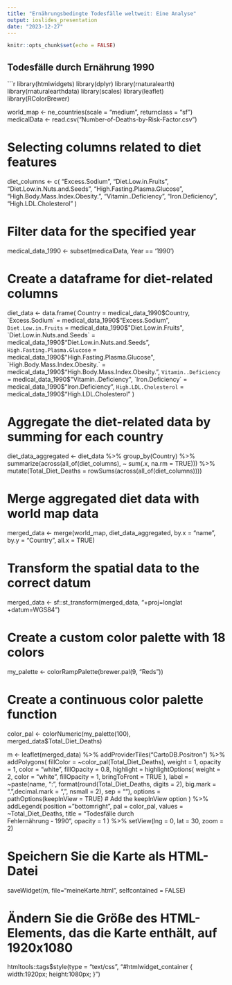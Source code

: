 ```yaml
---
title: "Ernährungsbedingte Todesfälle weltweit: Eine Analyse"
output: ioslides_presentation
date: "2023-12-27"
---
```


```r
knitr::opts_chunk$set(echo = FALSE)
```


## Todesfälle durch Ernährung 1990
```r
library(htmlwidgets)
library(dplyr)
library(rnaturalearth)
library(rnaturalearthdata)
library(scales)
library(leaflet)
library(RColorBrewer)

world_map <- ne_countries(scale = "medium", returnclass = "sf")
medicalData <- read.csv("Number-of-Deaths-by-Risk-Factor.csv")

# Selecting columns related to diet features
diet_columns <- c(
  "Excess.Sodium",
  "Diet.Low.in.Fruits",
  "Diet.Low.in.Nuts.and.Seeds",
  "High.Fasting.Plasma.Glucose",
  "High.Body.Mass.Index.Obesity.",
  "Vitamin..Deficiency",
  "Iron.Deficiency",
  "High.LDL.Cholesterol"
)

# Filter data for the specified year
medical_data_1990 <- subset(medicalData, Year == '1990')

# Create a dataframe for diet-related columns
diet_data <- data.frame(
  Country = medical_data_1990$Country,
  `Excess.Sodium` = medical_data_1990$"Excess.Sodium",
  `Diet.Low.in.Fruits` = medical_data_1990$"Diet.Low.in.Fruits",
  `Diet.Low.in.Nuts.and.Seeds` = medical_data_1990$"Diet.Low.in.Nuts.and.Seeds",
  `High.Fasting.Plasma.Glucose` = medical_data_1990$"High.Fasting.Plasma.Glucose",
  `High.Body.Mass.Index.Obesity.` = medical_data_1990$"High.Body.Mass.Index.Obesity.",
  `Vitamin..Deficiency` = medical_data_1990$"Vitamin..Deficiency",
  `Iron.Deficiency` = medical_data_1990$"Iron.Deficiency",
  `High.LDL.Cholesterol` = medical_data_1990$"High.LDL.Cholesterol"
)

# Aggregate the diet-related data by summing for each country
diet_data_aggregated <- diet_data %>%
  group_by(Country) %>%
  summarize(across(all_of(diet_columns), ~ sum(.x, na.rm = TRUE))) %>%
  mutate(Total_Diet_Deaths = rowSums(across(all_of(diet_columns))))

# Merge aggregated diet data with world map data
merged_data <- merge(world_map, diet_data_aggregated, by.x = "name", by.y = "Country", all.x = TRUE)

# Transform the spatial data to the correct datum
merged_data <- sf::st_transform(merged_data, "+proj=longlat +datum=WGS84")

# Create a custom color palette with 18 colors
my_palette <- colorRampPalette(brewer.pal(9, "Reds"))

# Create a continuous color palette function
color_pal <- colorNumeric(my_palette(100), merged_data$Total_Diet_Deaths)

m <- leaflet(merged_data) %>%
  addProviderTiles("CartoDB.Positron") %>%
  addPolygons(
    fillColor = ~color_pal(Total_Diet_Deaths),
    weight = 1,
    opacity = 1,
    color = "white",
    fillOpacity = 0.8,
    highlight = highlightOptions(
      weight = 2,
      color = "white",
      fillOpacity = 1,
      bringToFront = TRUE
    ),
    label = ~paste(name, ":", format(round(Total_Diet_Deaths, digits = 2), big.mark = ".",decimal.mark = ",", nsmall = 2), sep = ""),
    options = pathOptions(keepInView = TRUE)  # Add the keepInView option
  ) %>%
  addLegend(
    position = "bottomright",
    pal = color_pal,
    values = ~Total_Diet_Deaths,
    title = "Todesfälle durch <br> Fehlernährung - 1990",
    opacity = 1
  ) %>%
  setView(lng = 0, lat = 30, zoom = 2)

# Speichern Sie die Karte als HTML-Datei
saveWidget(m, file="meineKarte.html", selfcontained = FALSE)

# Ändern Sie die Größe des HTML-Elements, das die Karte enthält, auf 1920x1080
htmltools::tags$style(type = "text/css", "#htmlwidget_container { width:1920px; height:1080px; }")
